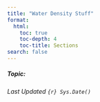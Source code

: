 ```yaml
---
title: "Water Density Stuff"
format:
  html:
    toc: true
    toc-depth: 4
    toc-title: Sections
search: false
---
```


##### Topic: 

*Last Updated `{r} Sys.Date()`*

